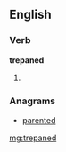==English==

===Verb===
'''trepaned'''

# {{past of|trepan}}

===Anagrams===
* [[parented#English|parented]]

[[mg:trepaned]]